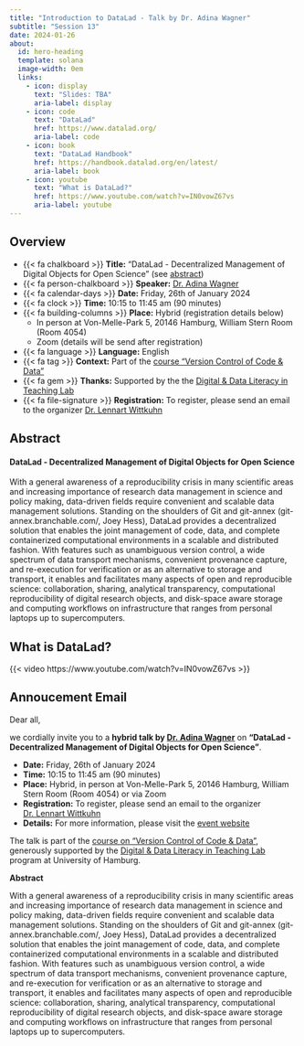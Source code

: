 ```yaml
---
title: "Introduction to DataLad - Talk by Dr. Adina Wagner"
subtitle: "Session 13"
date: 2024-01-26
about:
  id: hero-heading
  template: solana
  image-width: 0em
  links:
    - icon: display
      text: "Slides: TBA"
      aria-label: display
    - icon: code
      text: "DataLad"
      href: https://www.datalad.org/
      aria-label: code
    - icon: book
      text: "DataLad Handbook"
      href: https://handbook.datalad.org/en/latest/
      aria-label: book
    - icon: youtube
      text: "What is DataLad?"
      href: https://www.youtube.com/watch?v=IN0vowZ67vs
      aria-label: youtube
---
```


::: {#hero-heading}
:::

## Overview

-   {{< fa chalkboard >}} **Title:** "DataLad - Decentralized Management of Digital Objects for Open Science" (see [abstract](#abstract))
-   {{< fa person-chalkboard >}} **Speaker:** [Dr. Adina Wagner](https://www.adina-wagner.com/)
-   {{< fa calendar-days >}} **Date:** Friday, 26th of January 2024
-   {{< fa clock >}} **Time:** 10:15 to 11:45 am (90 minutes)
-   {{< fa building-columns >}} **Place:** Hybrid (registration details below)
    - In person at Von-Melle-Park 5, 20146 Hamburg, William Stern Room (Room 4054)
    - Zoom (details will be send after registration)
-   {{< fa language >}} **Language:** English
-   {{< fa tag >}} **Context:** Part of the [course "Version Control of Code & Data"]({{< var links.site >}})
-   {{< fa gem >}} **Thanks:** Supported by the the [Digital & Data Literacy in Teaching Lab](https://www.isa.uni-hamburg.de/en/ddlitlab.html)
-   {{< fa file-signature >}} **Registration:** To register, please send an email to the organizer [Dr. Lennart Wittkuhn]({{< var links.email >}})

## Abstract

#### DataLad - Decentralized Management of Digital Objects for Open Science

With a general awareness of a reproducibility crisis in many scientific areas and increasing importance of research data management in science and policy making, data-driven fields require convenient and scalable data management solutions.
Standing on the shoulders of Git and git-annex (git-annex.branchable.com/, Joey Hess), DataLad provides a decentralized solution that enables the joint management of code, data, and complete containerized computational environments in a scalable and distributed fashion.
With features such as unambiguous version control, a wide spectrum of data transport mechanisms, convenient provenance capture, and re-execution for verification or as an alternative to storage and transport, it enables and facilitates many aspects of open and reproducible science: collaboration, sharing, analytical transparency, computational reproducibility of digital research objects, and disk-space aware storage and computing workflows on infrastructure that ranges from personal laptops up to supercomputers.

## What is DataLad?

{{< video https://www.youtube.com/watch?v=IN0vowZ67vs >}}

## Annoucement Email

Dear all,

we cordially invite you to a **hybrid talk by [Dr. Adina Wagner](https://www.adina-wagner.com/)** on **"DataLad - Decentralized Management of Digital Objects for Open Science"**.

- **Date:** Friday, 26th of January 2024
- **Time:** 10:15 to 11:45 am (90 minutes)
- **Place:** Hybrid, in person at Von-Melle-Park 5, 20146 Hamburg, William Stern Room (Room 4054) or via Zoom
- **Registration:** To register, please send an email to the organizer [Dr. Lennart Wittkuhn]({{< var links.email >}})
- **Details:** For more information, please visit the [event website](https://lennartwittkuhn.com/version-control-course-uhh-ws23/sessions/session13.html)

The talk is part of the [course on "Version Control of Code & Data"]({{< var links.site >}}), generously supported by the [Digital & Data Literacy in Teaching Lab](https://www.isa.uni-hamburg.de/en/ddlitlab.html) program at University of Hamburg.


**Abstract**

With a general awareness of a reproducibility crisis in many scientific areas and increasing importance of research data management in science and policy making, data-driven fields require convenient and scalable data management solutions.
Standing on the shoulders of Git and git-annex (git-annex.branchable.com/, Joey Hess), DataLad provides a decentralized solution that enables the joint management of code, data, and complete containerized computational environments in a scalable and distributed fashion.
With features such as unambiguous version control, a wide spectrum of data transport mechanisms, convenient provenance capture, and re-execution for verification or as an alternative to storage and transport, it enables and facilitates many aspects of open and reproducible science: collaboration, sharing, analytical transparency, computational reproducibility of digital research objects, and disk-space aware storage and computing workflows on infrastructure that ranges from personal laptops up to supercomputers.
